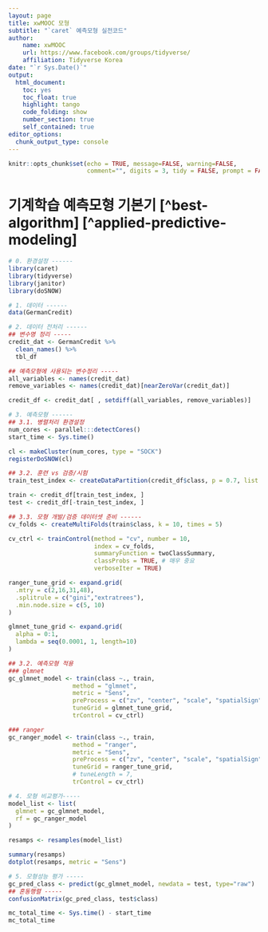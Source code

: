 ```yaml
---
layout: page
title: xwMOOC 모형
subtitle: "`caret` 예측모형 실전코드"
author:
    name: xwMOOC
    url: https://www.facebook.com/groups/tidyverse/
    affiliation: Tidyverse Korea
date: "`r Sys.Date()`"
output:
  html_document: 
    toc: yes
    toc_float: true
    highlight: tango
    code_folding: show
    number_section: true
    self_contained: true
editor_options: 
  chunk_output_type: console
---
```


```r
knitr::opts_chunk$set(echo = TRUE, message=FALSE, warning=FALSE,
                      comment="", digits = 3, tidy = FALSE, prompt = FALSE, fig.align = 'center')

```


# 기계학습 예측모형 기본기 [^best-algorithm] [^applied-predictive-modeling] {#predictive-model}


```r
# 0. 환경설정 ------
library(caret)
library(tidyverse)
library(janitor)
library(doSNOW)

# 1. 데이터 ------
data(GermanCredit)

# 2. 데이터 전처리 ------
## 변수명 정리 -----
credit_dat <- GermanCredit %>% 
  clean_names() %>% 
  tbl_df

## 예측모형에 사용되는 변수정리 -----
all_variables <- names(credit_dat)
remove_variables <- names(credit_dat)[nearZeroVar(credit_dat)]

credit_df <- credit_dat[ , setdiff(all_variables, remove_variables)]

# 3. 예측모형 ------
## 3.1. 병렬처리 환경설정
num_cores <- parallel:::detectCores()
start_time <- Sys.time()

cl <- makeCluster(num_cores, type = "SOCK")
registerDoSNOW(cl)

## 3.2. 훈련 vs 검증/시험
train_test_index <- createDataPartition(credit_df$class, p = 0.7, list = FALSE)

train <- credit_df[train_test_index, ]
test <- credit_df[-train_test_index, ]

## 3.3. 모형 개발/검증 데이터셋 준비 ------
cv_folds <- createMultiFolds(train$class, k = 10, times = 5)

cv_ctrl <- trainControl(method = "cv", number = 10,
                        index = cv_folds, 
                        summaryFunction = twoClassSummary,
                        classProbs = TRUE, # 매우 중요
                        verboseIter = TRUE)

ranger_tune_grid <- expand.grid(
  .mtry = c(2,16,31,48),
  .splitrule = c("gini","extratrees"),
  .min.node.size = c(5, 10)
)

glmnet_tune_grid <- expand.grid(
  alpha = 0:1,
  lambda = seq(0.0001, 1, length=10)
)

## 3.2. 예측모형 적용
### glmnet
gc_glmnet_model <- train(class ~., train,
                  method = "glmnet",
                  metric = "Sens",
                  preProcess = c("zv", "center", "scale", "spatialSign"),
                  tuneGrid = glmnet_tune_grid,
                  trControl = cv_ctrl)

### ranger
gc_ranger_model <- train(class ~., train,
                  method = "ranger",
                  metric = "Sens",
                  preProcess = c("zv", "center", "scale", "spatialSign"),
                  tuneGrid = ranger_tune_grid,
                  # tuneLength = 7,
                  trControl = cv_ctrl)

# 4. 모형 비교평가-----
model_list <- list(
  glmnet = gc_glmnet_model,
  rf = gc_ranger_model
)

resamps <- resamples(model_list)

summary(resamps)
dotplot(resamps, metric = "Sens")

# 5. 모형성능 평가 -----
gc_pred_class <- predict(gc_glmnet_model, newdata = test, type="raw")
## 혼동행렬 -----
confusionMatrix(gc_pred_class, test$class)

mc_total_time <- Sys.time() - start_time
mc_total_time

```